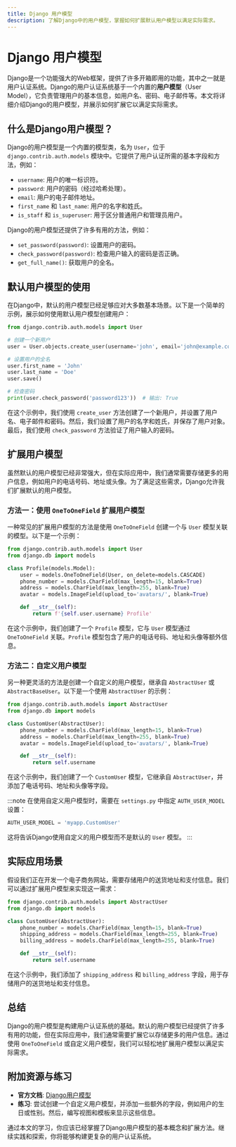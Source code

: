 ```yaml
---
title: Django 用户模型
description: 了解Django中的用户模型，掌握如何扩展默认用户模型以满足实际需求。
---
```


# Django 用户模型

Django是一个功能强大的Web框架，提供了许多开箱即用的功能，其中之一就是用户认证系统。Django的用户认证系统基于一个内置的**用户模型**（User Model），它负责管理用户的基本信息，如用户名、密码、电子邮件等。本文将详细介绍Django的用户模型，并展示如何扩展它以满足实际需求。

## 什么是Django用户模型？

Django的用户模型是一个内置的模型类，名为 `User`，位于 `django.contrib.auth.models` 模块中。它提供了用户认证所需的基本字段和方法，例如：

- `username`: 用户的唯一标识符。
- `password`: 用户的密码（经过哈希处理）。
- `email`: 用户的电子邮件地址。
- `first_name` 和 `last_name`: 用户的名字和姓氏。
- `is_staff` 和 `is_superuser`: 用于区分普通用户和管理员用户。

Django的用户模型还提供了许多有用的方法，例如：

- `set_password(password)`: 设置用户的密码。
- `check_password(password)`: 检查用户输入的密码是否正确。
- `get_full_name()`: 获取用户的全名。

## 默认用户模型的使用

在Django中，默认的用户模型已经足够应对大多数基本场景。以下是一个简单的示例，展示如何使用默认用户模型创建用户：

```python
from django.contrib.auth.models import User

# 创建一个新用户
user = User.objects.create_user(username='john', email='john@example.com', password='password123')

# 设置用户的全名
user.first_name = 'John'
user.last_name = 'Doe'
user.save()

# 检查密码
print(user.check_password('password123'))  # 输出: True
```

在这个示例中，我们使用 `create_user` 方法创建了一个新用户，并设置了用户名、电子邮件和密码。然后，我们设置了用户的名字和姓氏，并保存了用户对象。最后，我们使用 `check_password` 方法验证了用户输入的密码。

## 扩展用户模型

虽然默认的用户模型已经非常强大，但在实际应用中，我们通常需要存储更多的用户信息，例如用户的电话号码、地址或头像。为了满足这些需求，Django允许我们扩展默认的用户模型。

### 方法一：使用 `OneToOneField` 扩展用户模型

一种常见的扩展用户模型的方法是使用 `OneToOneField` 创建一个与 `User` 模型关联的模型。以下是一个示例：

```python
from django.contrib.auth.models import User
from django.db import models

class Profile(models.Model):
    user = models.OneToOneField(User, on_delete=models.CASCADE)
    phone_number = models.CharField(max_length=15, blank=True)
    address = models.CharField(max_length=255, blank=True)
    avatar = models.ImageField(upload_to='avatars/', blank=True)

    def __str__(self):
        return f'{self.user.username} Profile'
```

在这个示例中，我们创建了一个 `Profile` 模型，它与 `User` 模型通过 `OneToOneField` 关联。`Profile` 模型包含了用户的电话号码、地址和头像等额外信息。

### 方法二：自定义用户模型

另一种更灵活的方法是创建一个自定义的用户模型，继承自 `AbstractUser` 或 `AbstractBaseUser`。以下是一个使用 `AbstractUser` 的示例：

```python
from django.contrib.auth.models import AbstractUser
from django.db import models

class CustomUser(AbstractUser):
    phone_number = models.CharField(max_length=15, blank=True)
    address = models.CharField(max_length=255, blank=True)
    avatar = models.ImageField(upload_to='avatars/', blank=True)

    def __str__(self):
        return self.username
```

在这个示例中，我们创建了一个 `CustomUser` 模型，它继承自 `AbstractUser`，并添加了电话号码、地址和头像等字段。

:::note
在使用自定义用户模型时，需要在 `settings.py` 中指定 `AUTH_USER_MODEL` 设置：

```python
AUTH_USER_MODEL = 'myapp.CustomUser'
```

这将告诉Django使用自定义的用户模型而不是默认的 `User` 模型。
:::

## 实际应用场景

假设我们正在开发一个电子商务网站，需要存储用户的送货地址和支付信息。我们可以通过扩展用户模型来实现这一需求：

```python
from django.contrib.auth.models import AbstractUser
from django.db import models

class CustomUser(AbstractUser):
    phone_number = models.CharField(max_length=15, blank=True)
    shipping_address = models.CharField(max_length=255, blank=True)
    billing_address = models.CharField(max_length=255, blank=True)

    def __str__(self):
        return self.username
```

在这个示例中，我们添加了 `shipping_address` 和 `billing_address` 字段，用于存储用户的送货地址和支付信息。

## 总结

Django的用户模型是构建用户认证系统的基础。默认的用户模型已经提供了许多有用的功能，但在实际应用中，我们通常需要扩展它以存储更多的用户信息。通过使用 `OneToOneField` 或自定义用户模型，我们可以轻松地扩展用户模型以满足实际需求。

## 附加资源与练习

- **官方文档**: [Django用户模型](https://docs.djangoproject.com/en/stable/topics/auth/customizing/)
- **练习**: 尝试创建一个自定义用户模型，并添加一些额外的字段，例如用户的生日或性别。然后，编写视图和模板来显示这些信息。

通过本文的学习，你应该已经掌握了Django用户模型的基本概念和扩展方法。继续实践和探索，你将能够构建更复杂的用户认证系统。